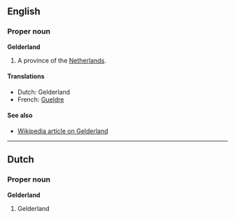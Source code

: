 ==English==
===Proper noun===
'''Gelderland'''

#A province of the [[Netherlands]].

====Translations====
*Dutch: Gelderland
*French: [[Gueldre]]

====See also====
*[[en:Gelderland|Wikipedia article on Gelderland]]

----
==Dutch==
===Proper noun===
'''Gelderland'''

#Gelderland
